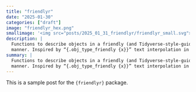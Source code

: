 ```yaml
---
title: "friendlyr"
date: "2025-01-30"
categories: ["draft"]
image: "friendlyr_hex.png"
smallimage: '<img src="posts/2025_01_31_friendlyr/friendlyr_small.svg">'
description: |
  Functions to describe objects in a friendly (and Tidyverse-style-guide-compliant)
  manner. Inspired by “{.obj_type_friendly {x}}” text interpolation in {cli}.
summary: |
  Functions to describe objects in a friendly (and Tidyverse-style-guide-compliant)
  manner. Inspired by “{.obj_type_friendly {x}}” text interpolation in {cli}.
---
```


This is a sample post for the `{friendlyr}` package.
